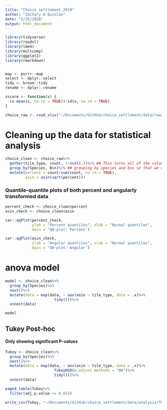 ```yaml
---
title: "Choice_settlement_2019"
author: "Zachary A Quinlan"
date: "2/25/2020"
output: html_document
---
```

```r
library(tidyverse)
library(readxl)
library(lme4)
library(multcomp)
library(ggplot2)
library(rmarkdown)


map <- purrr::map
select <- dplyr::select
tidy <- broom::tidy
rename <- dplyr::rename

zscore <- function(x) {
  (x-mean(x, na.rm = TRUE))/sd(x, na.rm = TRUE)
}
```

```r
choice_raw <- read_xlsx("~/Documents/GitHub/choice_settlement/data/raw/choice_cleaned.xlsx")
```

# Cleaning up the data for statistical analysis
```r
choice_clean <- choice_raw%>%
  gather(tile_type, count, 3:ncol(.))%>% ## This turns all of the columns you had into rows
  group_by(Species, Bin)%>% ## grouping by species and bin so that we can calculate percent
  mutate(percent = count/sum(count, na.rm = TRUE),
         asin = asin(sqrt(percent)))
```

### Quantile-quantile plots of both percent and angularly transformed data
```r
percent_check <- choice_clean$percent
asin_check <- choice_clean$asin

car::qqPlot(percent_check, 
            ylab = "Percent quantiles", xlab = "Normal quantiles",
            main = 'QQ-plot: Percent')

car::qqPlot(asin_check, 
            ylab = "Angular quantiles", xlab = "Normal quantiles",
            main = 'QQ-plot: Angular')
```

# anova model
```r
model <- choice_clean%>%
  group_by(Species)%>%
  nest()%>%
  mutate(data = map(data, ~ aov(asin ~ tile_type, data = .x)%>%
                      tidy()))%>%
  unnest(data)

model
```
## Tukey Post-hoc
#### Only showing significant P-values
```r
Tukey <- choice_clean%>%
  group_by(Species)%>%
  nest()%>%
  mutate(data = map(data, ~ aov(asin ~ tile_type, data = .x)%>%
                      TukeyHSD(p.adjust.methods = "BH")%>%
                      tidy()))%>%
  unnest(data)

paged_table(Tukey%>%
  filter(adj.p.value <= 0.05))

write_csv(Tukey, "~/Documents/GitHub/choice_settlement/data/analysis/Tukey_pvals.csv")
```

